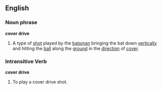 ==English==
===Noun phrase===
'''cover drive'''
#{{cricket}} A type of [[shot]] played by the [[batsman]] bringing the bat down [[vertically]] and hitting the [[ball]] along the [[ground]] in the [[direction]] of [[cover]].
===Intransitive Verb===
'''cover drive'''
#{{cricket}} To play a cover drive shot.